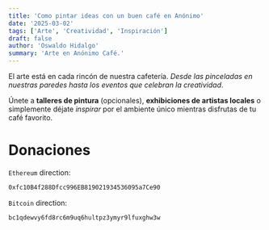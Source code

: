 ```yaml
---
title: 'Como pintar ideas con un buen café en Anónimo'
date: '2025-03-02'
tags: ['Arte', 'Creatividad', 'Inspiración']
draft: false
author: 'Oswaldo Hidalgo'
summary: 'Arte en Anónimo Café.'
---
```


El arte está en cada rincón de nuestra cafetería. _Desde las pinceladas en nuestras paredes hasta los eventos que celebran la creatividad_.

Únete a **talleres de pintura** (opcionales), **exhibiciones de artistas locales** o simplemente déjate _inspirar_ por el ambiente único mientras disfrutas de tu café favorito.

# Donaciones

`Ethereum` direction:

```bash
0xfc10B4f288Dfcc996EB819021934536095a7Ce90
```

`Bitcoin` direction:

```bash
bc1qdewvy6fd8rc6m9uq6hultpz3ymyr9lfuxghw3w
```
